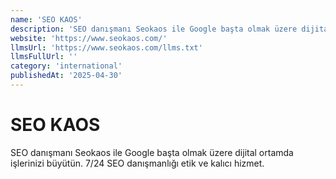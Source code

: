 ```yaml
---
name: 'SEO KAOS'
description: 'SEO danışmanı Seokaos ile Google başta olmak üzere dijital ortamda işlerinizi büyütün. 7/24 SEO danışmanlığı etik ve kalıcı hizmet.'
website: 'https://www.seokaos.com/'
llmsUrl: 'https://www.seokaos.com/llms.txt'
llmsFullUrl: ''
category: 'international'
publishedAt: '2025-04-30'
---
```


# SEO KAOS

SEO danışmanı Seokaos ile Google başta olmak üzere dijital ortamda işlerinizi büyütün. 7/24 SEO danışmanlığı etik ve kalıcı hizmet.
